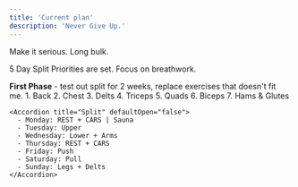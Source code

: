 ```yaml
---
title: 'Current plan'
description: 'Never Give Up.'
---
```


<Update label="11/22/2024" description="version 1.0">
  Make it serious. Long bulk.

  5 Day Split
  Priorities are set.
  Focus on breathwork.

  <Note>  
    <b>First Phase</b> - test out split for 2 weeks, replace exercises that doesn't fit me.
  </Note>
  <AccordionGroup>
    <Accordion title="Priorities" defaultOpen={false}>
      1. Back
      2. Chest
      3. Delts
      4. Triceps
      5. Quads
      6. Biceps
      7. Hams & Glutes
    </Accordion>

    <Accordion title="Split" defaultOpen="false">
      - Monday: REST + CARS | Sauna
      - Tuesday: Upper
      - Wednesday: Lower + Arms
      - Thursday: REST + CARS
      - Friday: Push
      - Saturday: Pull
      - Sunday: Legs + Delts
    </Accordion>
  </AccordionGroup>
</Update>